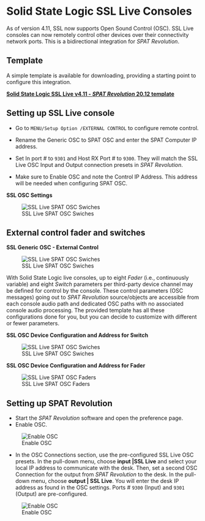 # Solid State Logic SSL Live Consoles


As of version 4.11, SSL now supports Open Sound Control (OSC).
SSL Live consoles can now remotely control other devices over their connectivity network ports.
This is a bidirectional integration for _SPAT Revolution_.

## Template

A simple template is available for downloading, providing a starting point to configure this integration.

**[Solid State Logic SSL Live v4.11 - _SPAT Revolution_ 20.12 template](https://public.3.basecamp.com/p/CSWr2SGggU6bbdZfTysp6LXj)**

## Setting up SSL Live console

* Go to ```MENU/Setup Option /EXTERNAL CONTROL``` to configure remote control.

* Rename the Generic OSC to SPAT OSC and enter the SPAT Computer IP address.

* Set In port # to ```9301``` and Host RX Port # to ```9300```.
  They will match the SSL Live OSC Input and Output connection presets in _SPAT Revolution_.

* Make sure to Enable OSC and note the Control IP Address. This address will be needed when configuring SPAT OSC.


**SSL OSC Settings**

![SSL Live SPAT OSC Swiches](https://flux-shared.s3.amazonaws.com/doc_images/SpatR/ThirdParty/SSLOSCSettings.png)



## External control fader and switches


**SSL Generic OSC - External Control**

![SSL Live SPAT OSC Swiches](https://flux-shared.s3.amazonaws.com/doc_images/SpatR/ThirdParty/SSLGenericOSC.png)

With Solid State Logic live consoles, up to eight *Fader* (i.e., continuously variable) and eight *Switch* parameters per third-party device channel may be defined for control by the console.
These control parameters (OSC messages) going out to _SPAT Revolution_ source/objects are accessible from each console audio path and dedicated OSC paths with no associated console audio processing.
The provided template has all these configurations done for you, but you can decide to customize with different or fewer parameters.

**SSL OSC Device Configuration and Address for Switch**

![SSL Live SPAT OSC Swiches](https://flux-shared.s3.amazonaws.com/doc_images/SpatR/ThirdParty/SSLOSCDeviceConfigurationSwitches.png)


**SSL OSC Device Configuration and Address for Fader**

![SSL Live SPAT OSC Faders](https://flux-shared.s3.amazonaws.com/doc_images/SpatR/ThirdParty/SSLOSCDeviceConfigurationFaders.png)

## Setting up SPAT Revolution

* Start the _SPAT Revolution_ software and open the preference page.
* Enable OSC.

![Enable OSC](https://flux-shared.s3.amazonaws.com/doc_images/SpatR/Preference/OSCMain.png)

* In the OSC Connections section, use the pre-configured SSL Live OSC presets.
  In the pull-down menu, choose **input |SSL Live** and select your local IP address to communicate with the desk.
  Then, set a second OSC Connection for the output from _SPAT Revolution_ to the desk.
  In the pull-down menu, choose **output | SSL Live**.
  You will enter the desk IP address as found in the OSC settings. Ports # ```9300``` (Input) and ```9301``` (Output) are pre-configured.

![Enable OSC](https://flux-shared.s3.amazonaws.com/doc_images/SpatR/Preference/OSCConnectionsSSL.png)